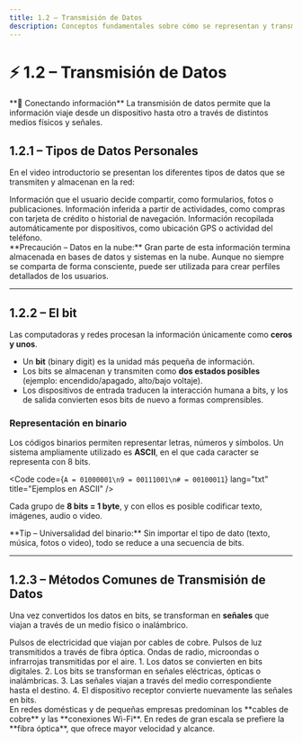 ```yaml
---
title: 1.2 – Transmisión de Datos
description: Conceptos fundamentales sobre cómo se representan y transmiten los datos en las redes.
---
```



# ⚡ 1.2 – Transmisión de Datos

<Aside>
**📡 Conectando información**  
La transmisión de datos permite que la información viaje desde un dispositivo hasta otro a través de distintos medios físicos y señales.
</Aside>

## 1.2.1 – Tipos de Datos Personales
En el video introductorio se presentan los diferentes tipos de datos que se transmiten y almacenan en la red:

<CardGrid>
  <Card title="Datos voluntarios">
    Información que el usuario decide compartir, como formularios, fotos o publicaciones.
  </Card>
  <Card title="Datos deducidos">
    Información inferida a partir de actividades, como compras con tarjeta de crédito o historial de navegación.
  </Card>
  <Card title="Datos observados">
    Información recopilada automáticamente por dispositivos, como ubicación GPS o actividad del teléfono.
  </Card>
</CardGrid>

<Aside type="caution">
**Precaución – Datos en la nube:**  
Gran parte de esta información termina almacenada en bases de datos y sistemas en la nube. Aunque no siempre se comparta de forma consciente, puede ser utilizada para crear perfiles detallados de los usuarios.
</Aside>

---

## 1.2.2 – El bit
Las computadoras y redes procesan la información únicamente como **ceros y unos**.  

- Un **bit** (binary digit) es la unidad más pequeña de información.  
- Los bits se almacenan y transmiten como **dos estados posibles** (ejemplo: encendido/apagado, alto/bajo voltaje).  
- Los dispositivos de entrada traducen la interacción humana a bits, y los de salida convierten esos bits de nuevo a formas comprensibles.  

### Representación en binario
Los códigos binarios permiten representar letras, números y símbolos. Un sistema ampliamente utilizado es **ASCII**, en el que cada caracter se representa con 8 bits.

<Code code={`A = 01000001\n9 = 00111001\n# = 00100011`} lang="txt" title="Ejemplos en ASCII" />

Cada grupo de **8 bits = 1 byte**, y con ellos es posible codificar texto, imágenes, audio o video.

<Aside type="tip">
**Tip – Universalidad del binario:**  
Sin importar el tipo de dato (texto, música, fotos o video), todo se reduce a una secuencia de bits.
</Aside>

---

## 1.2.3 – Métodos Comunes de Transmisión de Datos
Una vez convertidos los datos en bits, se transforman en **señales** que viajan a través de un medio físico o inalámbrico.

<CardGrid>
  <Card title="Señales eléctricas">
    Pulsos de electricidad que viajan por cables de cobre.
  </Card>
  <Card title="Señales ópticas">
    Pulsos de luz transmitidos a través de fibra óptica.
  </Card>
  <Card title="Señales inalámbricas">
    Ondas de radio, microondas o infrarrojas transmitidas por el aire.
  </Card>
</CardGrid>

<Steps>
1. Los datos se convierten en bits digitales.  
2. Los bits se transforman en señales eléctricas, ópticas o inalámbricas.  
3. Las señales viajan a través del medio correspondiente hasta el destino.  
4. El dispositivo receptor convierte nuevamente las señales en bits.  
</Steps>

<Aside>
En redes domésticas y de pequeñas empresas predominan los **cables de cobre** y las **conexiones Wi-Fi**.  
En redes de gran escala se prefiere la **fibra óptica**, que ofrece mayor velocidad y alcance.
</Aside>
